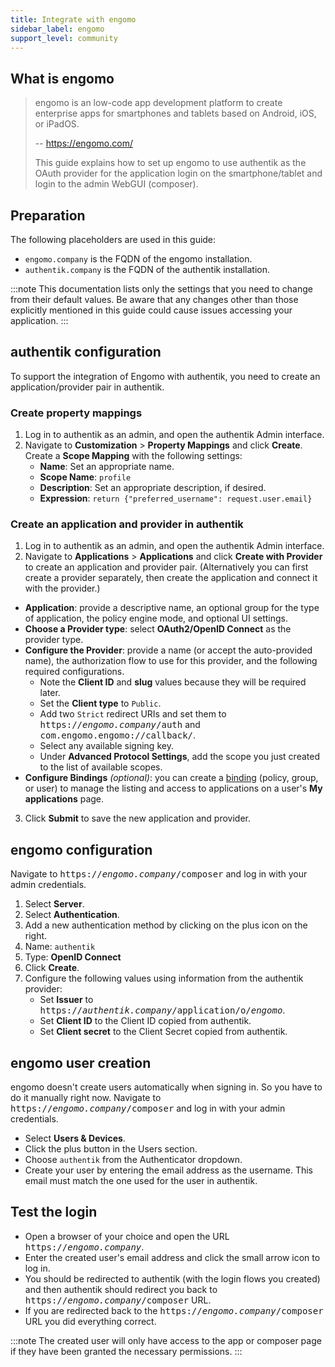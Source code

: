```yaml
---
title: Integrate with engomo
sidebar_label: engomo
support_level: community
---
```


## What is engomo

> engomo is an low-code app development platform to create enterprise apps for smartphones and tablets based on Android, iOS, or iPadOS.
>
> -- https://engomo.com/
>
> This guide explains how to set up engomo to use authentik as the OAuth provider for the application login on the smartphone/tablet and login to the admin WebGUI (composer).

## Preparation

The following placeholders are used in this guide:

- `engomo.company` is the FQDN of the engomo installation.
- `authentik.company` is the FQDN of the authentik installation.

:::note
This documentation lists only the settings that you need to change from their default values. Be aware that any changes other than those explicitly mentioned in this guide could cause issues accessing your application.
:::

## authentik configuration

To support the integration of Engomo with authentik, you need to create an application/provider pair in authentik.

### Create property mappings

1. Log in to authentik as an admin, and open the authentik Admin interface.
2. Navigate to **Customization** > **Property Mappings** and click **Create**. Create a **Scope Mapping** with the following settings:
    - **Name**: Set an appropriate name.
    - **Scope Name**: `profile`
    - **Description**: Set an appropriate description, if desired.
    - **Expression**: `return {"preferred_username": request.user.email}`

### Create an application and provider in authentik

1. Log in to authentik as an admin, and open the authentik Admin interface.
2. Navigate to **Applications** > **Applications** and click **Create with Provider** to create an application and provider pair. (Alternatively you can first create a provider separately, then create the application and connect it with the provider.)

- **Application**: provide a descriptive name, an optional group for the type of application, the policy engine mode, and optional UI settings.
- **Choose a Provider type**: select **OAuth2/OpenID Connect** as the provider type.
- **Configure the Provider**: provide a name (or accept the auto-provided name), the authorization flow to use for this provider, and the following required configurations.
    - Note the **Client ID** and **slug** values because they will be required later.
    - Set the **Client type** to `Public`.
    - Add two `Strict` redirect URIs and set them to <kbd>https://<em>engomo.company</em>/auth</kbd> and <kbd>com.engomo.engomo://callback/</kbd>.
    - Select any available signing key.
    - Under **Advanced Protocol Settings**, add the scope you just created to the list of available scopes.
- **Configure Bindings** _(optional)_: you can create a [binding](/docs/add-secure-apps/flows-stages/bindings/) (policy, group, or user) to manage the listing and access to applications on a user's **My applications** page.

3. Click **Submit** to save the new application and provider.

## engomo configuration

Navigate to <kbd>https://<em>engomo.company</em>/composer</kbd> and log in with your admin credentials.

1. Select **Server**.
2. Select **Authentication**.
3. Add a new authentication method by clicking on the plus icon on the right.
4. Name: `authentik`
5. Type: **OpenID Connect**
6. Click **Create**.
7. Configure the following values using information from the authentik provider:
    - Set **Issuer** to <kbd>https://<em>authentik.company</em>/application/o/<em>engomo</em></kbd>.
    - Set **Client ID** to the Client ID copied from authentik.
    - Set **Client secret** to the Client Secret copied from authentik.

## engomo user creation

engomo doesn't create users automatically when signing in. So you have to do it manually right now.
Navigate to <kbd>https://<em>engomo.company</em>/composer</kbd> and log in with your admin credentials.

- Select **Users & Devices**.
- Click the plus button in the Users section.
- Choose `authentik` from the Authenticator dropdown.
- Create your user by entering the email address as the username. This email must match the one used for the user in authentik.

## Test the login

- Open a browser of your choice and open the URL <kbd>https://<em>engomo.company</em></kbd>.
- Enter the created user's email address and click the small arrow icon to log in.
- You should be redirected to authentik (with the login flows you created) and then authentik should redirect you back to <kbd>https://<em>engomo.company</em>/composer</kbd> URL.
- If you are redirected back to the <kbd>https://<em>engomo.company</em>/composer</kbd> URL you did everything correct.

:::note
The created user will only have access to the app or composer page if they have been granted the necessary permissions.
:::

